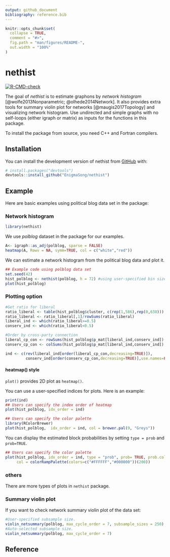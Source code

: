 ```yaml
---
output: github_document
bibliography: reference.bib 
---
```


<!-- README.md is generated from README.Rmd. Please edit that file -->

```r
knitr::opts_chunk$set(
  collapse = TRUE,
  comment = "#>",
  fig.path = "man/figures/README-",
  out.width = "100%"
)
```

# nethist

<!-- badges: start -->
[![R-CMD-check](https://github.com/EnigmaSong/nethist/actions/workflows/R-CMD-check.yaml/badge.svg)](https://github.com/EnigmaSong/nethist/actions/workflows/R-CMD-check.yaml)
<!-- badges: end -->

The goal of *nethist* is to estimate graphons by *network histogram* [@wolfe2013Nonparametric; @olhede2014Network]. It also provides extra tools for summary violin plot for networks [@maugis2017Topology] and visualizing network histogram. Use undirected and simple graphs with no self-loops (either igraph or matrix) as inputs for the functions in this package.

To install the package from source, you need C++ and Fortran compilers.

## Installation

You can install the development version of nethist from [GitHub](https://github.com/) with:

``` r
# install.packages("devtools")
devtools::install_github("EnigmaSong/nethist")
```

## Example

Here are basic examples using political blog data set in the package:

### Network histogram 

```r
library(nethist)
```

We use *polblog* dataset in the package for our examples. 

```r
A<- igraph::as_adj(polblog, sparse = FALSE)
heatmap(A, Rowv = NA, symm=TRUE, col = c("white","red"))
```

We can estimate a network histogram from the political blog data and plot it.
```r
## Example code using polblog data set
set.seed(42)
hist_polblog <- nethist(polblog, h = 72) #using user-specified bin size.
plot(hist_polblog)
```


### Plotting option

```r
#Get ratio for liberal
ratio_liberal <- table(hist_polblog$cluster, c(rep(1,586),rep(0,638)))
ratio_liberal <- ratio_liberal[,1]/rowSums(ratio_liberal)
liberal_ind <- which(ratio_liberal>=0.5)
conserv_ind <- which(ratio_liberal<0.5)

#Order by cross-party connection
liberal_cp_con <- rowSums(hist_polblog$p_mat[liberal_ind,conserv_ind])
conserv_cp_con <- colSums(hist_polblog$p_mat[liberal_ind,conserv_ind])

ind <- c(rev(liberal_ind[order(liberal_cp_con,decreasing=TRUE)]),
         conserv_ind[order(conserv_cp_con,decreasing=TRUE)],use.names=FALSE);
```

#### heatmap() style

`plot()` provides 2D plot as `heatmap()`.

You can use a user-specified indices for plots. Here is an example:
```r
print(ind) 
## Users can specify the index order of heatmap
plot(hist_polblog, idx_order = ind)

## Users can specify the color palette
library(RColorBrewer)
plot(hist_polblog,  idx_order = ind, col = brewer.pal(9, "Greys"))
```

You can display the estimated block probabilities by setting `type = prob` and `prob=TRUE`.
```r
## Users can specify the color palette 
plot(hist_polblog, idx_order = ind, type = "prob", prob= TRUE, prob.col = "blue",
     col = colorRampPalette(colors=c("#FFFFFF","#000000"))(200))
```

### others

There are more types of plots in `nethist` package. 

### Summary violin plot

If you want to check network summary violin plot of the data set:
```r
#User-specified subsample size.
violin_netsummary(polblog, max_cycle_order = 7, subsample_sizes = 250) 
#Auto-selected subsample size.
violin_netsummary(polblog, max_cycle_order = 7) 
```

## Reference

